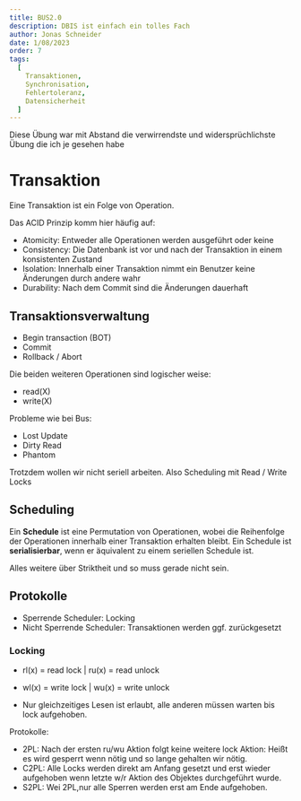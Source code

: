 ```yaml
---
title: BUS2.0
description: DBIS ist einfach ein tolles Fach
author: Jonas Schneider
date: 1/08/2023
order: 7
tags:
  [
    Transaktionen,
    Synchronisation,
    Fehlertoleranz,
    Datensicherheit
  ]
---
```


Diese Übung war mit Abstand die verwirrendste und widersprüchlichste Übung die ich je gesehen habe

# Transaktion
Eine Transaktion ist ein Folge von Operation.

Das ACID Prinzip komm hier häufig auf:
- Atomicity: Entweder alle Operationen werden ausgeführt oder keine
- Consistency: Die Datenbank ist vor und nach der Transaktion in einem konsistenten Zustand
- Isolation: Innerhalb einer Transaktion nimmt ein Benutzer keine Änderungen durch andere wahr
- Durability: Nach dem Commit sind die Änderungen dauerhaft

## Transaktionsverwaltung
- Begin transaction (BOT)
- Commit
- Rollback / Abort

Die beiden weiteren Operationen sind logischer weise:
- read(X)
- write(X)

Probleme wie bei Bus:
- Lost Update
- Dirty Read
- Phantom

Trotzdem wollen wir nicht seriell arbeiten. Also Scheduling mit Read / Write Locks

## Scheduling
Ein **Schedule** ist eine Permutation von Operationen, wobei die Reihenfolge der Operationen innerhalb einer Transaktion erhalten bleibt.
Ein Schedule ist **serialisierbar**, wenn er äquivalent zu einem seriellen Schedule ist.

Alles weitere über Striktheit und so muss gerade nicht sein.

## Protokolle
- Sperrende Scheduler: Locking
- Nicht Sperrende Scheduler: Transaktionen werden ggf. zurückgesetzt

### Locking
- rl(x) = read lock | ru(x) = read unlock
- wl(x) = write lock | wu(x) = write unlock

- Nur gleichzeitiges Lesen ist erlaubt, alle anderen müssen warten bis lock aufgehoben.

Protokolle:
- 2PL: Nach der ersten ru/wu Aktion folgt keine weitere lock Aktion: Heißt es wird gesperrt wenn nötig und so lange gehalten wir nötig.
- C2PL: Alle Locks werden direkt am Anfang gesetzt und erst wieder aufgehoben wenn letzte w/r Aktion des Objektes durchgeführt wurde.
- S2PL: Wei 2PL,nur alle Sperren werden erst am Ende aufgehoben.
